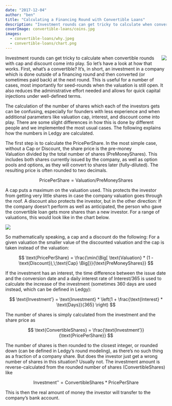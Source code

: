 ```yaml
---
date: "2017-12-04"
author: "ben"
title: "Calculating a Financing Round with Convertible Loans"
description: "Investment rounds can get tricky to calculate when convertible rounds with cap and discount come into play. So let’s have a look at how that works."
coverImage: convertible-loans/coins.jpg
images:
  - convertible-loans/why.jpeg
  - convertible-loans/chart.png
---
```


<Img src="why.jpeg" align="right" />

Investment rounds can get tricky to calculate when convertible rounds with cap and discount come into play. So let’s have a look at how that works. First, what’s a convertible? It’s, in short, an investment in a company which is done outside of a financing round and then converted (or sometimes paid back) at the next round. This is useful for a number of cases, most importantly for seed-rounds when the valuation is still open. It also reduces the administrative effort needed and allows for quick capital injections under well-defined terms.

The calculation of the number of shares which each of the investors gets can be confusing, especially for founders with less experience and when additional parameters like valuation cap, interest, and discount come into play. There are some slight differences in how this is done by different people and we implemented the most usual cases. The following explains how the numbers in Ledgy are calculated.


The first step is to calculate the $\text{PricePerShare}$. In the most simple case, without a $\text{Cap}$ or $\text{Discount}$, the share price is the pre-money $\text{Valuation}$ divided by the total number of shares ($\text{PreMoneyShares}$). This includes both shares currently issued by the company, as well as option pools and options, as they will convert to shares later (fully-diluted). The resulting price is often rounded to two decimals.

$$
\text{PricePerShare} = \text{Valuation} / \text{PreMoneyShares}
$$

A cap puts a maximum on the valuation used. This protects the investor from getting very little shares in case the company valuation goes through the roof. A discount also protects the investor, but in the other direction: If the company doesn’t perform as well as anticipated, the person who gave the convertible loan gets more shares than a new investor. For a range of valuations, this would look like in the chart below.

<Img src="chart.png" caption="Example for the stake which an investor will get for a range of company valuations" />

So mathematically speaking, a cap and a discount do the following: For a given valuation the smaller value of the discounted valuation and the cap is taken instead of the valuation:

$$
\text{PricePerShare} = \frac{\min{\Big[ \text{Valuation} * (1 - \text{Discount}),\;\text{Cap} \Big]}}{\text{PreMoneyShares}}
$$

If the investment has an interest, the time difference between the issue date and the conversion date and a daily interest rate of $\text{Interest}/365$ is used to calculate the increase of the investment (sometimes 360 days are used instead, which can be defined in Ledgy):

$$
\text{Investment’} = \text{Investment} * \left(1 + \frac{\text{Interest} * \text{Days}}{365} \right)
$$

The number of shares is simply calculated from the investment and the share price as

$$
\text{ConvertibleShares} = \frac{\text{Investment’}}{\text{PricePerShare}}
$$


The number of shares is then rounded to the closest integer, or rounded down (can be defined in Ledgy’s round modeling), as there’s no such thing as a fraction of a company share. But does the investor just get a wrong number of shares in this situation? Usually not. The investment amount is reverse-calculated from the rounded number of shares ($\text{ConvertibleShares}$) like

$$
\text{Investment’’} = \text{ConvertibleShares} * \text{PricePerShare}
$$

This is then the real amount of money the investor will transfer to the company’s bank account.
